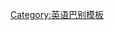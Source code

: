{{User language-3|en-GB|This user is able to contribute with an '''[[:Category:en-GB-3 使用者|advanced level]]''' of '''[[:Category:en-GB 使用者|British English]]'''.|英国英语}}<noinclude>
[[Category:英语巴别模板]]
</noinclude>